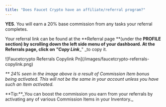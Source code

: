 ```yaml
---
title: "Does Faucet Crypto have an affiliate/referral program?"
---
```


**YES**. You will earn a 20% base commission from any tasks your referral completes.

Your referral link can be found at the **Referral page **(under the **PROFILE **section) by scrolling down the left side menu of your dashboard. At the Referrals page, click on _"_**_Copy Link_**_" _to copy it.

<Frame>
  ![Faucetcrypto Referrals Copylink Pn](/images/faucetcrypto-referrals-copylink.png)
</Frame>

_\*\* 24% seen in the image above is a result of Commission Item bonus being activated. This will not be the same in your account unless you have such an Item activated._

<Note>
  **Tip:**_You can boost the commission you earn from your referrals by activating any of various Commission Items in your Inventory._
</Note>